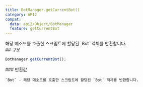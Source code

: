 ```yaml
---
title: BotManager.getCurrentBot()
category: API2
compat:
  data: api2/Object/BotManager
  feature: getCurrentBot
---
```


<Section>
  해당 메소드를 호출한 스크립트에 할당된 `Bot` 객체를 반환합니다.
</Section>
<Section>
  ## 구문

  ~~~js
  BotManager.getCurrentBot();
  ~~~

  <Section>
    ### 반환값

    `Bot` - 해당 메소드를 호출한 스크립트에 할당된 `Bot` 객체를 반환합니다.
  </Section>
</Section>